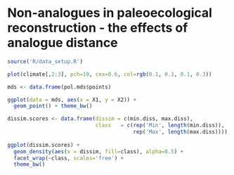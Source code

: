 Non-analogues in paleoecological reconstruction - the effects of analogue distance
========================================================

```r
source('R/data_setup.R')

```


```r
plot(climate[,2:3], pch=19, cex=0.6, col=rgb(0.1, 0.1, 0.1, 0.3))

```

```r

mds <- data.frame(pol.mds$points)

ggplot(data = mds, aes(x = X1, y = X2)) +
  geom_point() + theme_bw()

```

```r

dissim.scores <- data.frame(dissim = c(min.diss, max.diss),
                            class   = c(rep('Min', length(min.diss)),
                                        rep('Max', length(max.diss))))
              
ggplot(dissim.scores) + 
  geom_density(aes(x = dissim, fill=class), alpha=0.5) +
  facet_wrap(~class, scales='free') +
  theme_bw()

```
